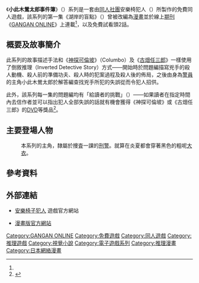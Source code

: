 {{Infobox animanga/Headerofja
|title= 小此木鶯太郎事件簿
|image= 
|size= 
|caption= 
|japanese= 小此木鶯太郎の事件簿
|english= 
|kana= おこのぎおうたろうのじけんぼ
|romaji= Okonogi Ōutarō no Jikenbo
|genre= [[推理|推理]]
}}
{{Infobox animanga/Game
|標題= 小此木鶯太郎事件簿
|類型= [[視覺小說|視覺小說]]
|使用平台= [[Microsoft_Windows|Windows98/Me/2000/XP/Vista]]、<br> [[Mac_OSX|Mac OSX]]
|最低配備=
|推薦配備=
|遊戲引擎= [[吉里吉里|吉里吉里]]
|修正檔=
|最新版本=
|開發團隊= 安樂椅犯人
|代理商=
|製作人=
|監製=
|腳本= 小野堂天乃介
|人物設定= Vol.1、2 神サトミ<br> Vol.3 [[加藤繪理子|加藤繪理子]]<br> Vol.4 kitaD<br> Vol.5 アカギギショウ
|音樂= 網絡素材
|媒體= 下載
|遊戲人數= 1人
|發售日=Vol.1（問題編）2008年7月28日<br> Vol.1（解答編）2008年8月13日<br>Vol.3～5（問題編）2010年3月31日<br>Vol.3～5（解答編）2010年5月10日<br>Vol.2（問題編）2011年5月3日<br>Vol.2（解答編）2011年9月30日
|售價= 免費
|銷售數量=
|對象年齡= 尚未審查
|周邊界面= [[滑鼠|滑鼠]]和[[鍵盤|鍵盤]]
|內容圖片=
|名字變更= 不可
|結局數= 1
|記錄檔數=
|記錄檔容量=
|快速記錄=
|快速讀取=
|繼續遊戲= 有
|畫面尺寸=
|全螢幕表示模式= 有
|音樂形式=
|角色配音= 無
|訊息回顧= 無
|CG模式= 無
|音樂模式= 無
|回憶模式=
|訊息略過= 有
|自動模式= 有
|其他=
}}
{{Infobox animanga/Manga
|標題= 湖岸的盲點
|作者= 小野堂天乃介
|作畫= 葉山せり
|出版社= [[SQUARE_ENIX|SQUARE ENIX]]
|其他出版社= 
|連載雜誌=  [[GANGAN_ONLINE|GANGAN ONLINE]]
|label= 
|發售日= 2010年11月22日（問題編）<br>2011年3月22日（解答編）
|開始= 2009年11月<ref name="manga">{{Cite web|url= http://www.forest.impress.co.jp/docs/news/20091109_327721.html|script-title= ja:フリーノベルゲーム「湖岸の盲点」が漫画化、スクエニのWebコミック誌に掲載|accessdate= 2011-01-16|work= 中村 友次郎|publisher= Impress Watch|date= 2009-11-09|language= ja|archive-date= 2009-11-13|archive-url= https://web.archive.org/web/20091113150406/http://www.forest.impress.co.jp/docs/news/20091109_327721.html|dead-url= no}}</ref>
|結束= 2011年2月10日
|冊數= 全2冊
|話數= 問題編全9話 + 解答編全5話
|其他= 
}}
{{Infobox animanga/Footerofja}}
《'''小此木鶯太郎事件簿'''》（{{lang-ja|小此木鶯太郎の事件簿}}）系列是一套由[[同人社團|同人社團]]安樂椅犯人（{{lang-ja|安楽椅子犯人}}）所製作的免費同人遊戲，該系列的第一集《湖岸的盲點》（{{lang-ja|湖岸の盲点}}）曾被改編為[[漫畫|漫畫]]並於線上[[期刊|期刊]]《[[GANGAN_ONLINE|GANGAN ONLINE]]》上連載<ref name="manga"/>，以及免費試看頭2話。
==概要及故事簡介==
此系列的故事描述手法和《[[神探可倫坡|神探可倫坡]]》（Columbo）及《[[古畑任三郎|古畑任三郎]]》一樣使用了倒敘推理（Inverted Detective Story）方式——開始時於問題編描寫兇手的殺人動機、殺人前的準備功夫、殺人時的犯案過程及殺人後的佈局，之後由身為[[警員|警員]]的主角小此木鶯太郎於解答編查找兇手所犯的失誤從而令犯人招供。

此外，該系列每一集的問題編均有「給讀者的挑戰」（{{lang-ja|読者への挑戦}}）——如果讀者在指定時間內去信作者並可以指出犯人全部失誤的話就有機會獲得《神探可倫坡》或《古畑任三郎》的[[DVD|DVD]]等獎品<ref>{{Cite web|url= http://www.forest.impress.co.jp/article/2008/07/28/kogan_q.html|script-title= ja:賞品総額10万円の“読者への挑戦”つきミステリーノベルゲーム「湖岸の盲点」|accessdate= 2011-05-12|work= 長谷川 正太郎|publisher= Impress Watch|date= 2010-04-06|language= ja|archive-date= 2013-01-03|archive-url= https://web.archive.org/web/20130103025708/http://www.forest.impress.co.jp/article/2008/07/28/kogan_q.html|dead-url= no}}</ref>。

==主要登場人物==
;{{nihongo|小此木鶯太郎|おこのぎ おうたろう}}
:本系列的主角，隸屬於捜査一課的[[刑警|刑警]]。就算在炎夏都會穿著黑色的粗呢[[大衣|大衣]]。
==參考資料==
{{reflist|2}}

==外部連結==
*{{ja}}[http://hannin-a.sakura.ne.jp 安樂椅子犯人] {{Wayback|url=http://hannin-a.sakura.ne.jp/ |date=20200525211427 }} 遊戲官方網站
*{{ja}}[http://www.square-enix.com/jp/magazine/ganganonline/comic/kogan 漫畫版官方網站]{{dead link|date=2017年12月 |bot=InternetArchiveBot |fix-attempted=yes }}

{{DEFAULTSORT:Okonogi Outarou no Jikenbo}}
[[Category:GANGAN_ONLINE|Category:GANGAN ONLINE]]
[[Category:免費遊戲|Category:免費遊戲]]
[[Category:同人遊戲|Category:同人遊戲]]
[[Category:推理遊戲|Category:推理遊戲]]
[[Category:視覺小說|Category:視覺小說]]
[[Category:電子遊戲系列|Category:電子遊戲系列]]
[[Category:推理漫畫|Category:推理漫畫]]
[[Category:日本網絡漫畫|Category:日本網絡漫畫]]